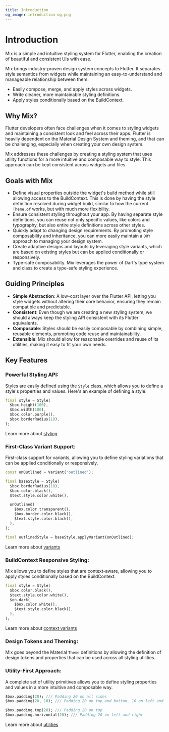 ```yaml
---
title: Introduction
og_image: introduction-og.png
---
```

# Introduction

Mix is a simple and intuitive styling system for Flutter, enabling the creation of beautiful and consistent UIs with ease.

Mix brings industry-proven design system concepts to Flutter. It separates style semantics from widgets while maintaining an easy-to-understand and manageable relationship between them.

-  Easily compose, merge, and apply styles across widgets.
-  Write cleaner, more maintainable styling definitions.
-  Apply styles conditionally based on the BuildContext.

## Why Mix?

Flutter developers often face challenges when it comes to styling widgets and maintaining a consistent look and feel across their apps. Flutter is heavily dependent on the Material Design System and theming, and that can be challenging, especially when creating your own design system.

Mix addresses these challenges by creating a styling system that uses utility functions for a more intuitive and composable way to style. This approach can be kept consistent across widgets and files.

## Goals with Mix

- Define visual properties outside the widget's build method while still allowing access to the BuildContext. This is done by having the style definition resolved during widget build, similar to how the current `Theme.of` works, but with much more flexibility.
- Ensure consistent styling throughout your app. By having separate style definitions, you can reuse not only specific values, like colors and typography, but also entire style definitions across other styles.
- Quickly adapt to changing design requirements. By promoting style composability and inheritance, you can more easily maintain a `DRY` approach to managing your design system.
- Create adaptive designs and layouts by leveraging style variants, which are based on existing styles but can be applied conditionally or responsively.
- Type-safe composability. Mix leverages the power of Dart's type system and class to create a type-safe styling experience.

## Guiding Principles

-  **Simple Abstraction**: A low-cost layer over the Flutter API, letting you style widgets without altering their core behavior, ensuring they remain compatible and predictable.
-  **Consistent**: Even though we are creating a new styling system, we should always keep the styling API consistent with its Flutter equivalents.
-  **Composable**: Styles should be easily composable by combining simple, reusable elements, promoting code reuse and maintainability.
-  **Extensible**: Mix should allow for reasonable overrides and reuse of its utilities, making it easy to fit your own needs.

## Key Features

### **Powerful Styling API**:

Styles are easily defined using the `Style` class, which allows you to define a style's properties and values. Here's an example of defining a style:

```dart
final style = Style(
  $box.height(100),
  $box.width(100),
  $box.color.purple(),
  $box.borderRadius(10),
);
```

Learn more about [styling](/docs/guides/styling)

### **First-Class Variant Support**:

First-class support for variants, allowing you to define styling variations that can be applied conditionally or responsively.

```dart {1, 8-12, 15}
const onOutlined = Variant('outlined');

final baseStyle = Style(
  $box.borderRadius(10),
  $box.color.black(),
  $text.style.color.white(),

  onOutlined(
    $box.color.transparent(),
    $box.border.color.black(),
    $text.style.color.black(),
  ),
);

final outlinedStyle = baseStyle.applyVariant(onOutlined);
```

Learn more about [variants](/docs/guides/variants)

### **BuildContext Responsive Styling**:

Mix allows you to define styles that are context-aware, allowing you to apply styles conditionally based on the BuildContext.

```dart {4-7}
final style = Style(
  $box.color.black(),
  $text.style.color.white(),
  $on.dark(
    $box.color.white(),
    $text.style.color.black(),
  ),
);
```

Learn more about [context variants](/docs/guides/variants#context-variants)

### **Design Tokens and Theming**:

Mix goes beyond the Material `Theme` definitions by allowing the definition of design tokens and properties that can be used across all styling utilities.

### **Utility-First Approach**:

A complete set of utility primitives allows you to define styling properties and values in a more intuitive and composable way.

```dart
$box.padding(20); /// Padding 20 on all sides
$box.padding(20, 10); /// Padding 20 on top and bottom, 10 on left and right

$box.padding.top(20); /// Padding 20 on top
$box.padding.horizontal(20); /// Padding 20 on left and right
```

Learn more about [utilities](/docs/overview/utility-first)

